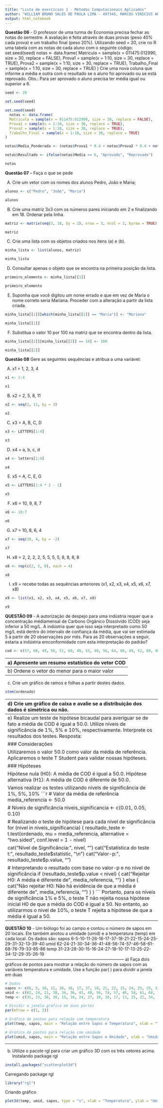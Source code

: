 ```yaml
---
title: "Lista de exercícios 1 - Métodos Computacionais Aplicados"
author: "WILLIAM BRUNO SALES DE PAULA LIMA - 497345, MARCOS VINICIUS ANDRADE DE SOUSA - 496788"
output: html_notebook
---
```


**Questão 06** - O professor de uma turma de Economia precisa fechar as notas do semestre. A
avaliação é feita através de duas provas (peso 40% cada prova) e um trabalho final (peso 20%).
Utilizando seed = 20, crie no R uma tabela com as notas de cada aluno com o seguinte código:
    set.seed(seed)
    notas <- data.frame(
    Matricula = sample(x = 011475:012990, size = 30, replace = FALSE),
    Prova1 = sample(x = 1:10, size = 30, replace = TRUE),
    Prova2 = sample(x = 1:10, size = 30, replace = TRUE),
    Trabalho_Final = sample(x = 1:10, size = 30, replace = TRUE)
    )
Crie uma nova coluna que informe a média e outra com o resultado se o aluno foi aprovado ou se está
reprovado. Obs.: Para ser aprovado o aluno precisa ter média igual ou superior a 6.

```r
seed <- 20

set.seed(seed)

set.seed(seed)
  notas <- data.frame(
  Matricula = sample(x = 011475:012990, size = 30, replace = FALSE),
  Prova1 = sample(x = 1:10, size = 30, replace = TRUE),
  Prova2 = sample(x = 1:10, size = 30, replace = TRUE),
  Trabalho_Final = sample(x = 1:10, size = 30, replace = TRUE)
)

notas$Media_Ponderada <- (notas$Prova1 * 0.4 + notas$Prova2 * 0.4 + notas$Trabalho_Final * 0.2)

notas$Resultado <- ifelse(notas$Media >= 6, "Aprovado", "Reprovado")

notas
```
**Questão 07** – Faça o que se pede

A) Crie um vetor com os nomes dos alunos Pedro, João e Maria;
```r
alunos <- c("Pedro", "João", "Maria")

alunos
```
B) Crie uma matriz 3x3 com os números pares iniciando em 2 e finalizando em 18. Ordenar pela linha.
```r
matriz <- matrix(seq(2, 18, by = 2), nrow = 3, ncol = 3, byrow = TRUE)

matriz
```
C) Crie uma lista com os objetos criados nos itens (a) e (b).
```r
minha_lista <- list(alunos, matriz)

minha_lista
```
D) Consultar apenas o objeto que se encontra na primeira posição da lista.
```r
primeiro_elemento <- minha_lista[[1]]

primeiro_elemento
```
E) Suponha que você digitou um nome errado e que em vez de Maria o nome correto seria Mariana. Proceder com a alteração a partir da lista criada.
```r
minha_lista[[1]][which(minha_lista[[1]] == "Maria")] <- "Mariana"

minha_lista[[1]]
```
F) Substitua o valor 10 por 100 na matriz que se encontra dentro da lista.
```r
minha_lista[[2]][minha_lista[[2]] == 10] <- 100

minha_lista[[2]]
```

**Questão 08** Gere as seguintes sequências e atribua a uma variável:

A) x1 = 1, 2, 3, 4
```r
x1 <- 1:4

x1
```
B) x2 = 2, 5, 8, 11
```r
x2 <- seq(2, 11, by = 3)

x2
```
C) x3 = A, B, C, D
```r
x3 <- LETTERS[1:4]

x3
```
D) x4 = a, b, c, d
```r
x4 <- letters[1:4]

x4
```
E) x5 = A, C, E, G
```r
x5 <- LETTERS[1:4 * 2 - 1]

x5
```
F) x6 = 10, 9, 8, 7
```r
x6 <- 10:7

x6
```
G) x7 = 10, 8, 6, 4
```r
x7 <- seq(10, 4, by = -2)

x7
```
H) x8 = 2, 2, 2, 2, 5, 5, 5, 5, 8, 8, 8, 8
```r
x8 <- rep(c(2, 5, 8), each = 4)

x8
```
I) x9 = recebe todas as sequências anteriores (x1, x2, x3, x4, x5, x6, x7, x8)
```r
x9 <- list(x1, x2, x3, x4, x5, x6, x7, x8)

x9
```

**QUESTÃO 09** - A autorização de despejo para uma indústria requer que a concentração médiamensal de Carbono Orgânico Dissolvido (COD) seja inferior a 50 mg/L. A indústria quer que isso seja interpretado como 50 mg/L está dentro do intervalo de confiança da média, que vai ser estimada 5 a partir de 20 observações por mês. Para as 20 observações a seguir, estaria a indústria emconformidade com esta interpretação do padrão?
```r
cod <- c(57, 60, 49, 50, 51, 60, 49, 53, 49, 56, 64, 60, 49, 52, 69, 40, 44, 38, 53, 66)
```
------------------------------------------------------------------------------------
a) Apresente um resumo estatístico do vetor COD
```r
summary(cod)
```
Utilizando a função *summary*, podemos observar o valor mínimo, valor do primeiro quantil, mediana, média, valor do terceiro quantil e valor máximo, respectivamente.
------------------------------------------------------------------------------------
b) Ordene o vetor do menor para o maior valor
```r
ordenado <- sort(cod)
print(ordenado)
```
------------------------------------------------------------------------------------
c) Crie um gráfico de ramos e folhas a partir destes dados.
```r
stem(ordenado)
```
------------------------------------------------------------------------------------
d) Crie um gráfico de caixa e avalie se a distribuição dos dados é simétrica ou não.
```r
boxplot(ordenado, main="Boxplot de dados")
```
Resposta: Não é uma distribuição simétrica, pois percebemos que o traço mais escuro, que representa a mediana, e os dados estão mais concentrados após a mediana dos mesmos. Portanto, não é uma distribuição simétrica.
------------------------------------------------------------------------------------
e) Realize um teste de hipótese bicaudal para averiguar se de fato a média de COD é igual a 50.0. Utilize níveis de significância de 1%, 5% e 10%, respectivamente. Interprete os resultados dos testes.
Resposta: 

### Considerações

Utilizaremos o valor 50.0 como valor da média de referência. Aplicaremos o teste T Student para validar nossas hipóteses.

### Hipóteses

Hipótese nula (H0): A média de COD é igual a 50.0.
Hipótese alternativa (H1): A média de COD é diferente de 50.0.

Vamos realizar os testes utilizando nívels de significância de 1%, 5%, 10%
```r
# Valor da média de referência
media_referencia <- 50.0

# Níveis de significância
niveis_significancia <- c(0.01, 0.05, 0.10)

# Realizando o teste de hipótese para cada nível de significância
for (nivel in niveis_significancia) {
  resultado_teste <- t.test(ordenado, mu = media_referencia, alternative = "two.sided", conf.level = 1 - nivel)
  
  cat("Nível de Significância:", nivel, "\n")
  cat("Estatística do teste t:", resultado_teste$statistic, "\n")
  cat("Valor-p:", resultado_teste$p.value, "\n")
  
  # Interpretando o resultado com base no valor-p e no nível de significância
  if (resultado_teste$p.value < nivel) {
    cat("Rejeitar H0: A média é diferente de", media_referencia, "\n\n")
  } else {
    cat("Não rejeitar H0: Não há evidência de que a média é diferente de", media_referencia, "\n\n")
  }
}
```
Portanto, para os níveis de significância 1% e 5%, o teste T não rejeita nossa hipótese inicial H0 de que a média do COD é igual a 50. No entanto, ao utilizarmos o nível de 10%, o teste T rejeita a hipótese de que a média é igual a 50.
------------------------------------------------------------------------------------
**QUESTÃO 10** - Um biólogo foi ao campo e contou o número de sapos em 20 locais. Ele também anotou a umidade (umid) e a temperatura (temp) em cada local. 
Os dados são:
sapos 6-5-10-11-26-16-17-37-18-21-22-15-24-25-29-31-32-13-39-40 
umid 62-24-21-30-34-36-41-48-56-74-57-46-58-61-68-76-79-33-85-86 
temp 31-23-28-30-15-16-24-27-18-10-17-13-25-22-34-12-29-35-26-19
------------------------------------------------------------------------------------
a) Faça dois gráficos de pontos para mostrar a relação do número de sapos com as variáveis temperatura e umidade. Use a função par( ) para dividir a janela em duas
```r
# Dados
sapos <- c(6, 5, 10, 11, 26, 16, 17, 37, 18, 21, 22, 15, 24, 25, 29, 31, 32, 13, 39, 40)
umid <- c(62, 24, 21, 30, 34, 36, 41, 48, 56, 74, 57, 46, 58, 61, 68, 76, 79, 33, 85, 86)
temp <- c(31, 23, 28, 30, 15, 16, 24, 27, 18, 10, 17, 13, 25, 22, 34, 12, 29, 35, 26, 19)

# Dividir a janela gráfica em duas partes
par(mfrow = c(1, 2))

# Gráfico de pontos para relação com temperatura
plot(temp, sapos, main = "Relação entre Sapos e Temperatura", xlab = "Temperatura", ylab = "Número de Sapos")

# Gráfico de pontos para relação com umidade
plot(umid, sapos, main = "Relação entre Sapos e Umidade", xlab = "Umidade", ylab = "Número de Sapos")
```
------------------------------------------------------------------------------------
b) Utilize o pacote rgl para criar um gráfico 3D com os três vetores acima.
Instalando package rgl
```r
install.packages("scatterplot3d")
```
Carregando package rgl
```r
library("rgl")
```
Criando gráfico
```r
plot3d(temp, umid, sapos, type = "s", xlab = "Temperatura", ylab = "Umidade", zlab = "Número de Sapos", col = "blue")
```

